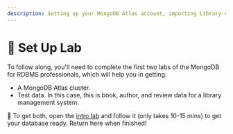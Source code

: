 ```yaml
---
description: Setting up your MongoDB Atlas account, importing Library data
---
```


# 👐 Set Up Lab

To follow along, you'll need to complete the first two labs of the MongoDB for RDBMS professionals, which will help you in getting:

- A MongoDB Atlas cluster.
- Test data. In this case, this is book, author, and review data for a library management system.

👐 To get both, open the [intro lab](https://mongodb-developer.github.io/intro-lab/docs/intro) and follow it (only takes 10-15 mins) to get your database ready. Return here when finished!
